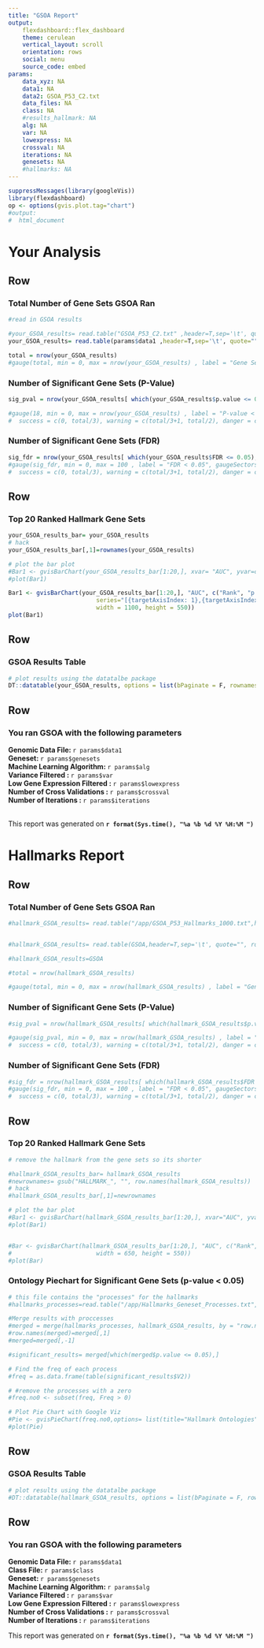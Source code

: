 ```yaml
---
title: "GSOA Report"
output:
    flexdashboard::flex_dashboard
    theme: cerulean
    vertical_layout: scroll
    orientation: rows
    social: menu
    source_code: embed
params:
    data_xyz: NA
    data1: NA
    data2: GSOA_P53_C2.txt 
    data_files: NA
    class: NA
    #results_hallmark: NA
    alg: NA
    var: NA
    lowexpress: NA
    crossval: NA
    iterations: NA
    genesets: NA
    #hallmarks: NA 
---
```


```r
suppressMessages(library(googleVis))
library(flexdashboard)
op <- options(gvis.plot.tag="chart")
#output: 
#  html_document

```


# Your Analysis {data-icon="fa-user"}

Row {data-width=300}
-------------------------------------

### Total Number of Gene Sets GSOA Ran
```r

#read in GSOA results

#your_GSOA_results= read.table("GSOA_P53_C2.txt" ,header=T,sep='\t', quote="", row.names = 1)
your_GSOA_results= read.table(params$data1 ,header=T,sep='\t', quote="", row.names = 1)

total = nrow(your_GSOA_results)
#gauge(total, min = 0, max = nrow(your_GSOA_results) , label = "Gene Sets" )

```
    
### Number of Significant Gene Sets (P-Value)
    
```r
sig_pval = nrow(your_GSOA_results[ which(your_GSOA_results$p.value <= 0.05),])

#gauge(18, min = 0, max = nrow(your_GSOA_results) , label = "P-value < 0.05", gaugeSectors(
#  success = c(0, total/3), warning = c(total/3+1, total/2), danger = c(total/2+1, sig_pval)))

```

### Number of Significant Gene Sets (FDR)

```r
sig_fdr = nrow(your_GSOA_results[ which(your_GSOA_results$FDR <= 0.05),])
#gauge(sig_fdr, min = 0, max = 100 , label = "FDR < 0.05", gaugeSectors(
#  success = c(0, total/3), warning = c(total/3+1, total/2), danger = c(total/2+1, sig_pval)))
```

Row {data-height=575}
-------------------------------------

### Top 20 Ranked Hallmark Gene Sets

```r

your_GSOA_results_bar= your_GSOA_results
# hack
your_GSOA_results_bar[,1]=rownames(your_GSOA_results)

# plot the bar plot
#Bar1 <- gvisBarChart(your_GSOA_results_bar[1:20,], xvar= "AUC", yvar=c("Rank", "p.value"), options= list(fontSize=10.5, width = 1400, height = 550, title= "Top 20 Gene Sets", legend="right",hAxes="[{title:'Rank', titleTextStyle: {color: 'black', fontSize:14}}]", titleTextStyle="{color:'Black',fontName:'Arial',fontSize:18}",isStacked =  FALSE, chartArea= "{ width: '35%', height: '75%'}" ) )
#plot(Bar1)

Bar1 <- gvisBarChart(your_GSOA_results_bar[1:20,], "AUC", c("Rank", "p.value"),options=list(title= "Top 20 Gene Sets",
                         series="[{targetAxisIndex: 1},{targetAxisIndex:0}]",hAxis="{title:'P-value',   titleTextStyle:{color:'blue', fontSize:14}}" , titleTextStyle="{color:'Black',fontName:'Arial',fontSize:18}", chartArea= "{ width: '45%', height: '75%'}",
                         width = 1100, height = 550))
plot(Bar1)

```


Row {data-width=300}
-------------------------------------
### GSOA Results Table
```r

# plot results using the datatalbe package
DT::datatable(your_GSOA_results, options = list(bPaginate = F, rownames= T, bFilter= T, bInfo =T, bLengthChange =T))
```

Row {data-width=300}
-------------------------------------

### You ran GSOA with the following parameters 

 **Genomic Data File: **  `r params$data1 `         
 **Geneset: **  `r params$genesets`  
 **Machine Learning Algorithm: **  `r params$alg`  
 **Variance Filtered : **  `r params$var`  
 **Low Gene Expression Filtered : **   `r params$lowexpress`  
 **Number of Cross Validations : **  `r params$crossval`  
 **Number of Iterations : ** `r params$iterations`  

<br>
<i class="fa fa-calendar"></i>
This report was generated on **`r format(Sys.time(), "%a %b %d %Y %H:%M ")`** 









# Hallmarks Report {data-icon="fa-life-ring"}

Row {data-width=300}
-------------------------------------

### Total Number of Gene Sets GSOA Ran
```r

#hallmark_GSOA_results= read.table("/app/GSOA_P53_Hallmarks_1000.txt",header=T,sep='\t', quote="", row.names = 1)


#hallmark_GSOA_results= read.table(GSOA,header=T,sep='\t', quote="", row.names = 1)

#hallmark_GSOA_results=GSOA

#total = nrow(hallmark_GSOA_results)

#gauge(total, min = 0, max = nrow(hallmark_GSOA_results) , label = "Gene Sets" )

```
    
### Number of Significant Gene Sets (P-Value)
    
```r
#sig_pval = nrow(hallmark_GSOA_results[ which(hallmark_GSOA_results$p.value <= 0.05),])

#gauge(sig_pval, min = 0, max = nrow(hallmark_GSOA_results) , label = "P-value < 0.05", gaugeSectors(
#  success = c(0, total/3), warning = c(total/3+1, total/2), danger = c(total/2+1, sig_pval)))

```

### Number of Significant Gene Sets (FDR)

```r
#sig_fdr = nrow(hallmark_GSOA_results[ which(hallmark_GSOA_results$FDR <= 0.05),])
#gauge(sig_fdr, min = 0, max = 100 , label = "FDR < 0.05", gaugeSectors(
#  success = c(0, total/3), warning = c(total/3+1, total/2), danger = c(total/2+1, sig_pval)))
```


Row {data-height=575}
-------------------------------------

### Top 20 Ranked Hallmark Gene Sets

```r

# remove the hallmark from the gene sets so its shorter

#hallmark_GSOA_results_bar= hallmark_GSOA_results
#newrownames= gsub("HALLMARK_", "", row.names(hallmark_GSOA_results))
# hack
#hallmark_GSOA_results_bar[,1]=newrownames

# plot the bar plot
#Bar1 <- gvisBarChart(hallmark_GSOA_results_bar[1:20,], xvar="AUC", yvar=c("Rank", "p.value"), options= list(fontSize=10.5, width = 650, height = 550, title= "Top 20 Gene Sets", legend="right",hAxes="[{title:'Rank', titleTextStyle: {color: 'black', fontSize:14}}]", titleTextStyle="{color:'Black',fontName:'Arial',fontSize:18}",isStacked =  FALSE, chartArea= "{ width: '40%', height: '75%'}" ))
#plot(Bar1)


#Bar <- gvisBarChart(hallmark_GSOA_results_bar[1:20,], "AUC", c("Rank", "p.value"),options=list(title= "Top 20 Gene Sets", legend="bottom",series="[{targetAxisIndex: 1},{targetAxisIndex:0}]",hAxis="{title:'P-value',   titleTextStyle:{color:'blue', fontSize:14}}" , titleTextStyle="{color:'Black',fontName:'Arial',fontSize:18}", chartArea= "{ width: '40%', height: '75%'}" ,
#                        width = 650, height = 550))
#plot(Bar)

```


### Ontology Piechart for Significant Gene Sets (p-value < 0.05)

```r
# this file contains the "processes" for the hallmarks 
#hallmarks_processes=read.table("/app/Hallmarks_Geneset_Processes.txt", header=F,sep='\t', quote="", row.names = 1)

#Merge results with proccesses
#merged = merge(hallmarks_processes, hallmark_GSOA_results, by = "row.names")
#row.names(merged)=merged[,1]
#merged=merged[,-1]

#significant_results= merged[which(merged$p.value <= 0.05),]

# Find the freq of each process
#freq = as.data.frame(table(significant_results$V2))

# #remove the processes with a zero
#freq.no0 <- subset(freq, Freq > 0) 

# Plot Pie Chart with Google Viz
#Pie <- gvisPieChart(freq.no0,options= list(title="Hallmark Ontologies", is3D= F, width=500, height=600, fontSize=15, legend ='left', chartArea= "{left: 10, top: 75, width: '100%', height: '100%'}", titleTextStyle="{color:'Black',fontName:'Arial',fontSize:18}"))
#plot(Pie)

```


Row {data-width=300}
-------------------------------------
### GSOA Results Table
```r

# plot results using the datatalbe package
#DT::datatable(hallmark_GSOA_results, options = list(bPaginate = F, rownames= T, bFilter= T, bInfo =T, bLengthChange =T))
```


Row {data-width=300}
-------------------------------------

### You ran GSOA with the following parameters 

**Genomic Data File: **  `r params$data1 `         
**Class File: **  `r params$class`  
**Geneset: **  `r params$genesets`  
**Machine Learning Algorithm: **  `r params$alg`  
**Variance Filtered : **  `r params$var`  
**Low Gene Expression Filtered : **   `r params$lowexpress`  
**Number of Cross Validations : **  `r params$crossval`  
**Number of Iterations : ** `r params$iterations`  

<i class="fa fa-calendar"></i>
This report was generated on **`r format(Sys.time(), "%a %b %d %Y %H:%M ")`** 


